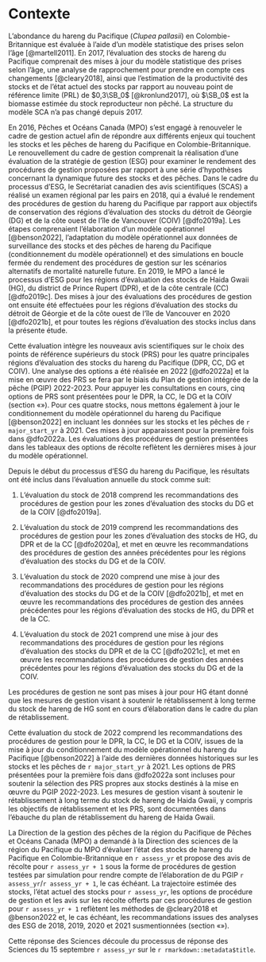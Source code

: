 # Contexte\label{sec:context}

L’abondance du hareng du Pacifique (*Clupea pallasii*) en Colombie-Britannique est
évaluée à l’aide d’un modèle statistique des prises selon l’âge [@martell2011].
En 2017, l’évaluation des stocks de hareng du Pacifique comprenait
des mises à jour du modèle statistique des prises selon l’âge,
une analyse de rapprochement pour prendre en compte ces changements [@cleary2018], ainsi que
l’estimation de la productivité des stocks et de l’état actuel des stocks
par rapport au nouveau point de référence limite (PRL) de $0,3\SB_0$ [@kronlund2017],
où $\SB_0$ est la biomasse estimée du stock reproducteur non pêché.
La structure du modèle SCA n’a pas changé depuis 2017.

En 2016, Pêches et Océans Canada (MPO) s’est engagé à
renouveler le cadre de gestion actuel afin de
répondre aux différents enjeux qui touchent les stocks et les pêches de hareng du Pacifique en Colombie-Britannique.
Le renouvellement du cadre de gestion comprenait la réalisation d’une évaluation de la stratégie de gestion (ESG) pour examiner
le rendement des procédures de gestion proposées par rapport à
une série d’hypothèses concernant la dynamique future des stocks et des pêches.
Dans le cadre du processus d’ESG,
le Secrétariat canadien des avis scientifiques (SCAS)
a réalisé un examen régional par les pairs en 2018,
qui a évalué le rendement des procédures de gestion du hareng du Pacifique
par rapport aux objectifs de conservation des
régions d’évaluation des stocks du détroit de Géorgie (DG) et
de la côte ouest de l’île de Vancouver (COIV) [@dfo2019a].
Les étapes comprenaient l’élaboration d’un modèle opérationnel [@benson2022],
l’adaptation du modèle opérationnel aux données de surveillance des stocks et des pêches de hareng du Pacifique
(conditionnement du modèle opérationnel) et
des simulations en boucle fermée du rendement des procédures de gestion sur les
scénarios alternatifs de mortalité naturelle future.
En 2019, le MPO a lancé le processus d’ESG pour les régions d’évaluation des stocks de
Haida Gwaii (HG), du district de Prince Rupert (DPR), et de la côte centrale (CC)
[@dfo2019c].
Des mises à jour des évaluations des procédures de gestion ont ensuite été effectuées pour
les régions d’évaluation des stocks du détroit de Géorgie et de la côte ouest de l’île de Vancouver en 2020 [@dfo2021b], et
pour toutes les régions d’évaluation des stocks inclus dans la présente étude.

Cette évaluation intègre les nouveaux avis scientifiques sur
le choix des points de référence supérieurs du stock (PRS)
pour les quatre principales régions d’évaluation des stocks du hareng du Pacifique (DPR, CC, DG et COIV).
Une analyse des options a été réalisée en 2022 [@dfo2022a] et
la mise en œuvre des PRS se fera par le biais du 
Plan de gestion intégrée de la pêche (PGIP) 2022-2023.
Pour appuyer les consultations en cours,
cinq options de PRS sont présentées pour le DPR, la CC, le DG et la COIV
(section «\nameref{sec:harv-opts}»).
Pour ces quatre stocks,
nous mettons également à jour le conditionnement du modèle opérationnel du hareng du Pacifique [@benson2022]
en incluant les données sur les stocks et les pêches de `r major_start_yr` à 2021.
Ces mises à jour apparaissent pour la première fois dans @dfo2022a.
Les évaluations des procédures de gestion présentées dans les tableaux des options de récolte 
reflètent les dernières mises à jour du modèle opérationnel.

Depuis le début du processus d’ESG du hareng du Pacifique,
les résultats ont été inclus dans l’évaluation annuelle du stock comme suit:

1. L’évaluation du stock de 2018 comprend
les recommandations des procédures de gestion pour les zones d’évaluation des stocks du DG et de la COIV [@dfo2019a].

1. L’évaluation du stock de 2019 comprend
les recommandations des procédures de gestion pour les zones d’évaluation des stocks de HG, du DPR et de la CC [@dfo2020a], et
met en œuvre les recommandations des procédures de gestion des années précédentes pour les régions d’évaluation des stocks du DG et de la COIV. 

1. L’évaluation du stock de 2020 comprend
une mise à jour des recommandations des procédures de gestion pour les régions d’évaluation des stocks du DG et de la COIV [@dfo2021b], et
met en œuvre les recommandations des procédures de gestion des années précédentes pour les régions d’évaluation des stocks de HG, du DPR et de la CC.

1. L’évaluation du stock de 2021 comprend
une mise à jour des recommandations des procédures de gestion pour les régions d’évaluation des stocks du DPR et de la CC [@dfo2021c], et
met en œuvre les recommandations des procédures de gestion des années précédentes pour les régions d’évaluation des stocks du DG et de la COIV.

Les procédures de gestion ne sont pas mises à jour pour HG étant donné que les mesures de gestion visant à soutenir 
le rétablissement à long terme du stock de hareng de HG sont en cours d’élaboration dans le cadre du 
plan de rétablissement.

Cette évaluation du stock de 2022 comprend
les recommandations des procédures de gestion pour le DPR, la CC, le DG et la COIV,
issues de la mise à jour du conditionnement du modèle opérationnel du hareng du Pacifique [@benson2022] à l’aide 
des dernières données historiques sur les stocks et les pêches de `r major_start_yr` à 2021.
Les options de PRS présentées pour la première fois dans @dfo2022a sont incluses pour
soutenir la sélection des PRS propres aux stocks
destinés à la mise en œuvre du PGIP 2022-2023.
Les mesures de gestion visant à soutenir le rétablissement à long terme du stock de hareng de Haida Gwaii,
y compris les objectifs de rétablissement et les PRS,
sont documentées dans l’ébauche du
plan de rétablissement du hareng de Haida Gwaii.\footnote{\label{fn:rebuild}
Haida Gwaii 'íináang | iinang Pacific Herring:
An ecosystem overview and ecosystem-based rebuilding plan.
Draft consultation period fall 2022.}

La Direction de la gestion des pêches de la région du Pacifique de Pêches et Océans Canada (MPO) a
demandé à la Direction des sciences de la région du Pacifique du MPO d’évaluer l’état des
stocks de hareng du Pacifique en Colombie-Britannique en `r assess_yr` et
propose des avis de récolte pour `r assess_yr + 1`
sous la forme de procédures de gestion testées par simulation pour rendre compte de l’élaboration de
du PGIP `r assess_yr`/`r assess_yr + 1`, le cas échéant.
La trajectoire estimée des stocks,
l’état actuel des stocks pour `r assess_yr`,
les options de procédure de gestion et
les avis sur les récolte offerts par ces procédures de gestion pour `r assess_yr + 1`
reflètent les méthodes de @cleary2018 et @benson2022 et,
le cas échéant,
les recommandations issues des analyses des ESG de 2018, 2019, 2020 et 2021 susmentionnées
(section «\nameref{sec:harv-opts}»).

<!-- Mandatory last paragraph in this section -->
Cette réponse des Sciences découle du processus de réponse des Sciences du
15 septembre `r assess_yr` sur le `r rmarkdown::metadata$title`.
